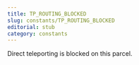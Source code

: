 ```yaml
---
title: TP_ROUTING_BLOCKED
slug: constants/TP_ROUTING_BLOCKED
editorial: stub
category: constants
---
```


<LSLConstant
	name="TP_ROUTING_BLOCKED"
	type="integer"
	value="0"
/>

Direct teleporting is blocked on this parcel.
